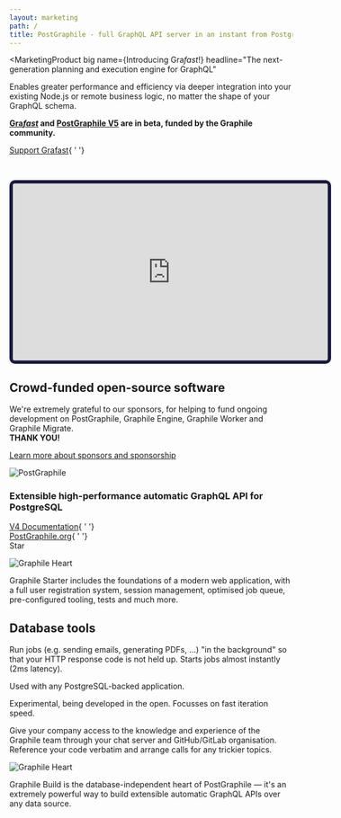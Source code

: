 ```yaml
---
layout: marketing
path: /
title: PostGraphile - full GraphQL API server in an instant from PostgreSQL database
---
```



<MarketingLayout blue>
<MarketingSection bg="dark" nopad>
<div style={{height: '60px'}} />
</MarketingSection>

<MarketingSection bg="white">


<Flex>
<Col span="6">

<MarketingProduct
big
name={<span>Introducing Gra<em>fast</em>!</span>}
headline="The next-generation planning and execution engine for GraphQL"
>

Enables greater performance and efficiency via deeper integration into your existing Node.js or remote business logic, no matter the shape of your GraphQL schema.

**[Gra<em>fast</em>](https://grafast.org) and [PostGraphile V5](https://postgraphile.org) are in beta, funded by the Graphile community.**

<div class='df flex-row justify-center' style={{height: '3rem'}}>
<div class='ph2 df flex-column justify-center'>
<a class='button--outline' href='/sponsor/'><span class='fas fa-heart' /> Support Grafast</a>{ ' '}
</div>
</div>
</MarketingProduct>

</Col>
<Col span="6">
<p>&nbsp;</p>
<iframe 
width="560"
height="315"
src="https://www.youtube-nocookie.com/embed/x0FMjL5-kNI"
title="YouTube video player"
frameborder="1" 
style="border: 6px solid #1b1b3d; border-radius: 10px"
allow="accelerometer; clipboard-write; encrypted-media; gyroscope; picture-in-picture"
allowfullscreen>
</iframe>

</Col>
</Flex>

</MarketingSection>

<MarketingDivide from="white" to="medium" via="dark" />

<MarketingSection bg="medium">

## Crowd-funded open-source software


<div style={{maxWidth: '48rem', margin: '0 auto'}}>

We're extremely grateful to our sponsors, for helping to fund ongoing
development on PostGraphile, Graphile Engine, Graphile Worker and Graphile
Migrate.  
**THANK YOU!**

</div>

<a class='button--solid' href='/sponsor/'><span class='fas fa-arrow-right' /> Learn more about sponsors and sponsorship</a>


</MarketingSection>

<MarketingDivide from="medium" to="white" via="light" />

<MarketingSection bg="white">

<Flex>
  <Col className="center" span="8">
    <img src={postgresPostgraphileGraphql} style={{ maxWidth: "80%" }} alt="PostGraphile" />
  </Col>
</Flex>

### Extensible high-performance automatic GraphQL API for PostgreSQL


<div class='df flex-row justify-center' style={{height: '3rem'}}>
  <div class='ph2 df flex-column justify-center'>
  <a class='button--outline' href='/postgraphile/introduction/'><span class='fas fa-book-open' /> V4 Documentation</a>{ ' '}
  </div>
  <div class='ph2 df flex-column justify-center'>
  <a class='button--solid' href='https://postgraphile.org'>PostGraphile.org</a>{ ' '}
  </div>
  <div class='ph2 df h-100 flex-column justify-center'>
  <GitHubButton
  href="https://github.com/graphile/postgraphile"
  data-size="large"
  data-show-count="true"
  aria-label="Star graphile/postgraphile on GitHub">
    Star
  </GitHubButton>
  </div>
</div>

</MarketingSection>

<MarketingDivide from="white" to="dark" via="light" down />

<MarketingSection bg="dark">


<Flex>
<Col span="6">

<img
src="/images/graphile-starter-logo-light.svg"
alt="Graphile Heart"
class='mw5 pt4'
/>

</Col>
<Col span="6">
<MarketingProduct
big
name="Graphile Starter"
headline="A quick-start project for full-stack application development in React, Node.js, GraphQL and PostgreSQL"
more="https://github.com/graphile/starter"
>

Graphile Starter includes the foundations of a modern web application, with a full user registration system, session management, optimised job queue, pre-configured tooling, tests and much more.

</MarketingProduct>
</Col>
</Flex>


</MarketingSection>
<MarketingDivide from="dark" to="medium" via="light" down/>

<MarketingSection bg="medium">

## Database tools

<Flex>
<Col span="6">

<MarketingProduct name="Graphile Worker" headline="High performance Node.js/PostgreSQL job queue" docs="https://worker.graphile.org"
github="https://github.com/graphile/worker">
Run jobs (e.g. sending emails, generating PDFs, …) "in the background" so
that your HTTP response code is not held up. Starts jobs almost instantly (2ms latency).

Used with any PostgreSQL-backed application.

</MarketingProduct>

</Col>
<Col span="6">

<MarketingProduct
name="Graphile Migrate"
headline="Opinionated SQL-powered productive roll-forward migration tool for PostgreSQL."
docs="https://github.com/graphile/migrate"
github="https://github.com/graphile/migrate">

Experimental, being developed in the open. Focusses on fast iteration speed.

</MarketingProduct>
</Col>
</Flex>

</MarketingSection>

<MarketingDivide from="medium" to="nodes" via="dark" />

<MarketingSection bg="nodes">
<MarketingProduct big name="Development Support" headline="Priority text support straight from the maintainer" more="/support/">
Give your company access to the knowledge and experience of the Graphile team through your chat server and GitHub/GitLab organisation. Reference your code verbatim and arrange calls for any trickier topics.
</MarketingProduct>

</MarketingSection>
<MarketingDivide from="nodes" to="dark" />

<MarketingSection bg="dark">


<Flex>
<Col span="6">

<img
src="/images/graphile.optimized.svg"
alt="Graphile Heart"
class='mw5 pt4'
/>

</Col>
<Col span="6">
<MarketingProduct
big
name="Graphile Build"
headline="Build high-performance easily-extensible GraphQL schemas by combining plugins"
docs="/graphile-build/getting-started/"
more="/graphile-build/"
>

Graphile Build is the database-independent heart of PostGraphile — it's an
extremely powerful way to build extensible automatic GraphQL APIs over any
data source.

</MarketingProduct>
</Col>
</Flex>


</MarketingSection>
<MarketingDivide from="dark" to="white" via="light" down />


</MarketingLayout>
